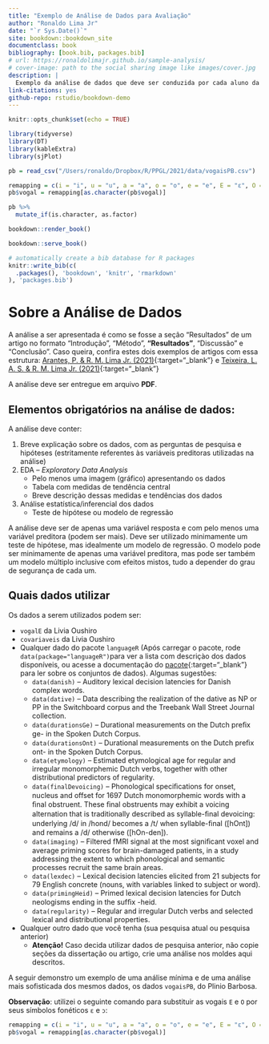 ```yaml
--- 
title: "Exemplo de Análise de Dados para Avaliação"
author: "Ronaldo Lima Jr"
date: "`r Sys.Date()`"
site: bookdown::bookdown_site
documentclass: book
bibliography: [book.bib, packages.bib]
# url: https://ronaldolimajr.github.io/sample-analysis/
# cover-image: path to the social sharing image like images/cover.jpg
description: |
  Exemplo da análise de dados que deve ser conduzida por cada aluno da disciplina Análise Quantitativa de Dados em Linguística como parte da avaliação.
link-citations: yes
github-repo: rstudio/bookdown-demo
---
```


```r
knitr::opts_chunk$set(echo = TRUE)

library(tidyverse)
library(DT)
library(kableExtra)
library(sjPlot)

pb = read_csv("/Users/ronaldo/Dropbox/R/PPGL/2021/data/vogaisPB.csv")

remapping = c(i = "i", u = "u", a = "a", o = "o", e = "e", E = "ɛ", O = "ɔ")
pb$vogal = remapping[as.character(pb$vogal)] 

pb %>% 
  mutate_if(is.character, as.factor)
```

```r
bookdown::render_book()
```

```r
bookdown::serve_book()
```

```r
# automatically create a bib database for R packages
knitr::write_bib(c(
  .packages(), 'bookdown', 'knitr', 'rmarkdown'
), 'packages.bib')
```


# Sobre a Análise de Dados

A análise a ser apresentada é como se fosse a seção "Resultados" de um artigo no formato "Introdução", "Método", **"Resultados"**, "Discussão" e "Conclusão".  Caso queira, confira estes dois exemplos de artigos com essa estrutura: [Arantes, P. & R. M. Lima Jr. (2021)](https://cadernos.abralin.org/index.php/cadernos/article/view/577){:target="_blank"} e [Teixeira, L. A. S. & R. M. Lima Jr. (2021)](https://revistas.ufpr.br/revistax/article/view/81413){:target="_blank"}

A análise deve ser entregue em arquivo **PDF**.

## Elementos obrigatórios na análise de dados:

A análise deve conter:

1. Breve explicação sobre os dados, com as perguntas de pesquisa e hipóteses (estritamente referentes às variáveis preditoras utilizadas na análise)
2. EDA -- *Exploratory Data Analysis*
    + Pelo menos uma imagem (gráfico) apresentando os dados
    + Tabela com medidas de tendência central
    + Breve descrição dessas medidas e tendências dos dados
3. Análise estatística/inferencial dos dados
    + Teste de hipótese ou modelo de regressão
  
A análise deve ser de apenas uma variável resposta e com pelo menos uma variável preditora (podem ser mais). Deve ser utilizado minimamente um teste de hipótese, mas idealmente um modelo de regressão. O modelo pode ser minimamente de apenas uma variável preditora, mas pode ser também um modelo múltiplo inclusive com efeitos mistos, tudo a depender do grau de segurança de cada um. 

## Quais dados utilizar

Os dados a serem utilizados podem ser:

* `vogalE` da Livia Oushiro
* `covariaveis` da Livia Oushiro
* Qualquer dado do pacote `languageR` (Após carregar o pacote, rode `data(package="languageR")`para ver a lista com descriçào dos dados disponíveis, ou acesse a documentação do [pacote](https://cran.r-project.org/web/packages/languageR/languageR.pdf){:target="_blank"} para ler sobre os conjuntos de dados). Algumas sugestões:
    + `data(danish)` -- Auditory lexical decision latencies for Danish complex words.
    + `data(dative)` -- Data describing the realization of the dative as NP or PP in the Switchboard corpus and the Treebank Wall Street Journal collection.
    + `data(durationsGe)` -- Durational measurements on the Dutch preﬁx ge- in the Spoken Dutch Corpus.
    + `data(durationsOnt)` -- Durational measurements on the Dutch preﬁx ont- in the Spoken Dutch Corpus.
    + `data(etymology)` -- Estimated etymological age for regular and irregular monomorphemic Dutch verbs, together with other distributional predictors of regularity.
    + `data(finalDevoicing)` -- Phonological speciﬁcations for onset, nucleus and offset for 1697 Dutch monomorphemic words with a ﬁnal obstruent. These ﬁnal obstruents may exhibit a voicing alternation that is traditionally described as syllable-ﬁnal devoicing: underlying /d/ in /hond/ becomes a /t/ when syllable-ﬁnal ([hOnt]) and remains a /d/ otherwise ([hOn-den]).
    + `data(imaging)` -- Filtered fMRI signal at the most signiﬁcant voxel and average priming scores for brain-damaged patients, in a study addressing the extent to which phonological and semantic processes recruit the same brain areas.
    + `data(lexdec)` -- Lexical decision latencies elicited from 21 subjects for 79 English concrete (nouns, with variables linked to subject or word).
    + `data(primingHeid)` -- Primed lexical decision latencies for Dutch neologisms ending in the sufﬁx -heid.
    + `data(regularity)` -- Regular and irregular Dutch verbs and selected lexical and distributional properties.
* Qualquer outro dado que você tenha (sua pesquisa atual ou pesquisa anterior)
    + **Atenção!** Caso decida utilizar dados de pesquisa anterior, não copie seções da dissertação ou artigo, crie uma análise nos moldes aqui descritos.
    
A seguir demonstro um exemplo de uma análise mínima e de uma análise mais sofisticada dos mesmos dados, os dados `vogaisPB`, do Plinio Barbosa.

**Observação**: utilizei o seguinte comando para substituir as vogais `E` e `O` por seus símbolos fonéticos `ɛ` e `ɔ`:

```r
remapping = c(i = "i", u = "u", a = "a", o = "o", e = "e", E = "ɛ", O = "ɔ")
pb$vogal = remapping[as.character(pb$vogal)] 
```

